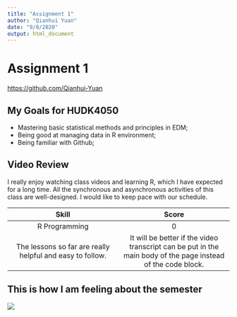 ```yaml
---
title: "Assignment 1"
author: "Qianhui Yuan"
date: "9/8/2020"
output: html_document
---
```

# Assignment 1
<https://github.com/Qianhui-Yuan>

## My Goals for HUDK4050
- Mastering basic statistical methods and principles in EDM;
- Being good at managing data in R environment;
- Being familiar with Github;

## Video Review
I really enjoy watching class videos and learning R, which I have expected for a long time. All the synchronous and asynchronous activities of this class are well-designed. I would like to keep pace with our schedule.

|Skill|Score|
|:---:|:---:|
|R Programming|0|
|The lessons so far are really helpful and easy to follow.|It will be better if the video transcript can be put in the main body of the page instead of the code block.|

## This is how I am feeling about the semester
![](happy.png)